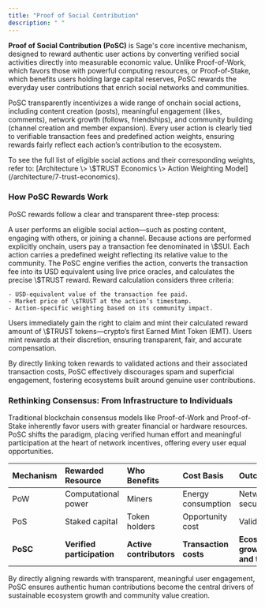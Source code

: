 ```yaml
---
title: "Proof of Social Contribution"
description: " "
---
```


**Proof of Social Contribution (PoSC)** is Sage's core incentive mechanism, designed to reward authentic user actions by converting verified social activities directly into measurable economic value. Unlike Proof-of-Work, which favors those with powerful computing resources, or Proof-of-Stake, which benefits users holding large capital reserves, PoSC rewards the everyday user contributions that enrich social networks and communities.

PoSC transparently incentivizes a wide range of onchain social actions, including content creation (posts), meaningful engagement (likes, comments), network growth (follows, friendships), and community building (channel creation and member expansion). Every user action is clearly tied to verifiable transaction fees and predefined action weights, ensuring rewards fairly reflect each action’s contribution to the ecosystem.

<Info>
  To see the full list of eligible social actions and their corresponding weights, refer to: [Architecture \> \$TRUST Economics \> Action Weighting Model](/architecture/7-trust-economics).
</Info>

### How PoSC Rewards Work

PoSC rewards follow a clear and transparent three-step process:

<Steps>
  <Step title="User Action (Onchain)" iconType="solid">
    A user performs an eligible social action—such as posting content, engaging with others, or joining a channel. Because actions are performed explicitly onchain, users pay a transaction fee denominated in \$SUI. Each action carries a predefined weight reflecting its relative value to the community.
  </Step>
  <Step title="Reward Calculation (PoSC Evaluation)">
    The PoSC engine verifies the action, converts the transaction fee into its USD equivalent using live price oracles, and calculates the precise \$TRUST reward. Reward calculation considers three criteria:

    - USD-equivalent value of the transaction fee paid.
    - Market price of \$TRUST at the action’s timestamp.
    - Action-specific weighting based on its community impact.
  </Step>
  <Step title="Minting Rewards">
    Users immediately gain the right to claim and mint their calculated reward amount of \$TRUST tokens—crypto’s first Earned Mint Token (EMT). Users mint rewards at their discretion, ensuring transparent, fair, and accurate compensation.
  </Step>
</Steps>

By directly linking token rewards to validated actions and their associated transaction costs, PoSC effectively discourages spam and superficial engagement, fostering ecosystems built around genuine user contributions.

### Rethinking Consensus: From Infrastructure to Individuals

Traditional blockchain consensus models like Proof-of-Work and Proof-of-Stake inherently favor users with greater financial or hardware resources. PoSC shifts the paradigm, placing verified human effort and meaningful participation at the heart of network incentives, offering every user equal opportunities.

| Mechanism | Rewarded Resource          | Who Benefits            | Cost Basis            | Outcome                        |
| :-------- | :------------------------- | :---------------------- | :-------------------- | :----------------------------- |
| PoW       | Computational power        | Miners                  | Energy consumption    | Network security               |
| PoS       | Staked capital             | Token holders           | Opportunity cost      | Validation                     |
| **PoSC**  | **Verified participation** | **Active contributors** | **Transaction costs** | **Ecosystem growth and trust** |

By directly aligning rewards with transparent, meaningful user engagement, PoSC ensures authentic human contributions become the central drivers of sustainable ecosystem growth and community value creation.